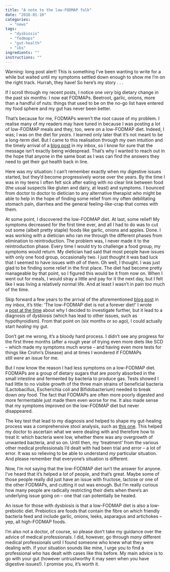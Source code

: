 ```yaml
---
title: "A note to the low-FODMAP folk"
date: "2016-01-10"
categories: 
  - "news"
tags: 
  - "dysbiosis"
  - "fodmaps"
  - "gut-health"
  - "ibs"
ingredients: ""
instructions: ""
---
```


Warning: long post alert! This is something I’ve been wanting to write for a while but waited until my symptoms settled down enough to show me I’m on the right track. Hurrah, they have! So here’s my story . . .

If I scroll through my recent posts, I notice one _very_ big dietary change in the past six months: I now eat FODMAPs. Beetroot, garlic, onions, more than a handful of nuts: things that used to be on the no-go list have entered my food sphere and my gut has never been better.

That’s because for me, FODMAPs weren’t the root cause of my problem. I realise many of my readers may have tuned in because I was posting a lot of low-FODMAP meals and they, too, were on a low-FODMAP diet. Indeed, I was; I was on the diet for _years_. I learned only later that it’s not meant to be a long-term diet. But I came to this realisation through my own intuition and the timely arrival of a [blog post](http://blog.katescarlata.com/2014/09/02/low-fodmap-diet-forever-diet/) in my inbox, so I know for sure that the message isn’t exactly being widespread. That’s why I wanted to reach out in the hope that anyone in the same boat as I was can find the answers they need to get their gut health back in line.

Here was my situation: I can’t remember exactly when my digestive issues started, but they’d become progressively worse over the years. By the time I was in my teens I often felt sick after eating with no clear link between food (the usual suspects like gluten and dairy, at least) and symptoms. I bounced from doctor to doctor to dietician to any alternative therapist who might be able to help in the hope of finding some relief from my often debilitating stomach pain, diarrhea and the general feeling-like-crap that comes with them.

At some point, I discovered the low-FODMAP diet. At last, some relief! My symptoms decreased for the first time ever, and all I had to do was to cut out some (albeit pretty staple) foods like garlic, onions and apples. Done. I was working with a dietician who ran me through the different phases from elimination to reintroduction. The problem was, I never made it to the reintroduction phase. Every time I would try to challenge a food group, my symptoms would return. My dietician had said that most people have issues with only one food group, occasionally two. I just thought it was bad luck that I seemed to have issues with _all_ of them. Oh well, I thought. I was just glad to be finding some relief in the first place. The diet had become pretty manageable by that point, so I figured this would be it from now on. When I went out for meals, I would stray a little and pay for it the next day, but I felt like I was living a relatively normal life. And at least I wasn’t in pain _too_ much of the time.

Skip forward a few years to the arrival of the aforementioned [blog post](http://blog.katescarlata.com/2014/09/02/low-fodmap-diet-forever-diet/) in my inbox, it’s title: ‘The low-FODMAP diet is not a forever diet!’ I wrote a [post at the time](http://cookingwithnothing.com/post/101416119026/my-new-regime) about why I decided to investigate further, but it lead to a diagnosis of dysbiosis (which has lead to other issues, such as hypothyroidism). From that point on (six months or so ago), I could actually start _healing_ my gut.

Don’t get me wrong, it’s a bloody hard process. I didn’t see any progress for the first three months (after a rough year of trying even more diets like SCD – which made my symptoms much worse – and having even more tests for things like Crohn’s Disease) and at times I wondered if FODMAPs still _were_ an issue for me.

But I now know the reason I had less symptoms on a low-FODMAP diet. FODMAPs are a group of dietary sugars that are poorly absorbed in the small intestine and fermented by bacteria to produce gas. Tests showed I had little to no visible growth of the three main strains of beneficial bacteria (Lactobacillus, Escherichia coli and Bifidobacterium) needed to break down _any_ food. The fact that FODMAPs are often more poorly digested and more fermentable just made them even worse for me. It also made sense that my symptoms improved on the low-FODMAP diet but never disappeared.

The key test that lead to my diagnosis and helped to shape my gut-healing process was a comprehensive stool analysis, such as [this one](https://www.gdx.net/product/comprehensive-digestive-stool-analysis-2-cdsa2). This helped my doctor to ascertain what we were dealing with and therefore how to treat it: which bacteria were low, whether there was any overgrowth of unwanted bacteria, and so on. Until then, my ‘treatment’ from the various other medical professionals I’d dealt with had been trial and error – a lot of error. It was so relieving to be able to understand _my_ particular situation. And please remember that everyone’s situation is different.

Now, I’m not saying that the low-FODMAP diet isn’t the answer for anyone. I’ve heard that it’s helped a _lot_ of people, and that’s great. Maybe some of those people really did just have an issue with fructose, lactose or one of the other FODMAPs, and cutting it out was enough. But I’m really curious how many people are radically restricting their diets when there’s an underlying issue going on – one that can potentially be healed.

An issue for those with dysbiosis is that a low-FODMAP diet is also a low-prebiotic diet. Prebiotics are foods that contain the fibre on which friendly bacteria feed and include garlic, onions, leeks, asparagus and artichokes – yep, all high-FODMAP foods.

I’m also not a doctor, of course, so please don’t take my guidance over the advice of medical professionals. I did, however, go through _many_ different medical professionals until I found someone who knew what they were dealing with. If your situation sounds like mine, I urge you to find a professional who has dealt with cases like this before. My main advice is to go with your gut (however untrustworthy it may seen when you have digestive issues!). I promise you, it’s worth it.
